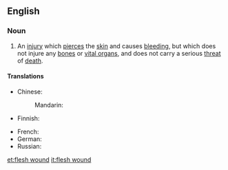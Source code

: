 ==English==

===Noun===
{{en-noun|head=[[flesh]] [[wound]]}}
# An [[injury]] which [[pierce]]s the [[skin]] and causes [[bleed]]ing, but which does not injure any [[bone]]s or [[vital organ]]s, and does not carry a serious [[threat]] of [[death]].

====Translations====
{{trans-top|injury which pierces the skin, but which does not injure any bones or vital organs}}
* Chinese:
*: Mandarin: {{t-needed|cmn}}
* Finnish: {{t|fi|lihashaava}}
{{trans-mid}}
* French: {{t-needed|fr}}
* German: {{t+|de|Fleischwunde|f}}
* Russian: {{t-needed|ru}}
{{trans-bottom}}

[[et:flesh wound]]
[[it:flesh wound]]
